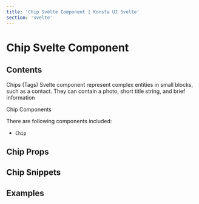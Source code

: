 ```yaml
---
title: 'Chip Svelte Component | Konsta UI Svelte'
section: 'svelte'
---
```



# Chip Svelte Component

## Contents

Chips (Tags) Svelte component represent complex entities in small blocks, such as a contact. They can contain a photo, short title string, and brief information

Chip Components

There are following components included:

- `Chip`

## Chip Props

<ChipProps />

## Chip Snippets

<ChipSlots />

## Examples

<ChipsExample />
